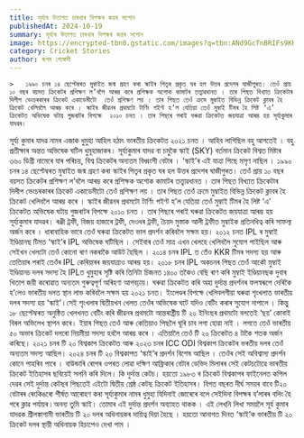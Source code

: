```yaml
---
title: সূৰ্য্যৰ উত্তাপত চাৰখাৰ বিপক্ষৰ জয়ৰ সপোন
publishedAt: 2024-10-19
summary: সূৰ্য্যৰ উত্তাপত চাৰখাৰ বিপক্ষৰ জয়ৰ সপোন
image: https://encrypted-tbn0.gstatic.com/images?q=tbn:ANd9GcTnBRIFs9KHgKGxNRV3pgk1t__PMYW0pljqnA&s
category: Cricket Stories
author: ৰূপম গোস্বামী
---
```



    >   ১৯৯০ চনৰ ১৪ ছেপ্টেম্বৰত মুম্বাইত জন্ম গ্ৰহণ কৰা স্কাইৰ পিতৃৰ প্ৰকৃত ঘৰ হল উত্তৰ প্ৰদেশৰ ঘাজীপুৰত। তেওঁ প্ৰায় ১০ বছৰ বয়সত ক্ৰিকেটৰ প্ৰশিক্ষণ ল’বলৈ আৰম্ভ কৰে প্ৰশিক্ষক অশোক কামাটৰ তত্ত্বাৱধানত । তাৰ পিছত বিখ্যাত ক্ৰিকেটাৰ দিলীপ ভেংচৰকাৰৰ ক্ৰিকেট একাডেমীটো  তেওঁ প্ৰশিক্ষণ লয় । তাৰ পিছত তেওঁ ক্ৰমে মুম্বাইত বিভিন্ন ক্ৰিকেট ক্লাবৰ হৈ ক্ৰিকেট খেলিবলৈ আৰম্ভ কৰে । স্কাইৰ জীৱনৰ প্ৰথমটো টাৰ্ণিং পইণ্ট হ’ল যেতিয়া তেওঁ মুম্বাই টিমৰ হৈ লিষ্ট ‘এ’ ক্ৰিকেটত অভিষেক ঘটায় গুজৰাটৰ বিপক্ষে  ২০১০ চনত । তাৰ পিছৰে পৰাই ঘৰুৱা ক্ৰিকেটত জয়যাত্ৰা আৰম্ভ হয় সূৰ্য্যকুমাৰ যাদৱৰ।

সূৰ্য্য কুমাৰ যাদৱ নামৰ এজাক ধুমুহা আহিল হঠাৎ‌ ভাৰতীয় ক্ৰিকেটত ২০২১ চনত । আহিব লাগিছিল বহু আগতেই । বহু প্ৰতীক্ষাৰ অন্তত অভিষেক ঘটিল  ধুমূহাজাকৰ।  সূৰ্য্যকুমাৰ যাদৱ বা চমুকৈ স্কাই (SKY) বৰ্তমান ক্ৰিকেট বিশ্বত মিষ্টাৰ ৩৬০ ডিগ্ৰী নামেৰে যাৰ পৰিচয়, বিশ্ব ক্ৰিকেটৰ অন্যতম বিধ্বংসী বেটাৰ । ‘স্কাই’ৰ এই যাত্ৰা পিছে মসৃণ নাছিল । ১৯৯০ চনৰ ১৪ ছেপ্টেম্বৰত মুম্বাইত জন্ম গ্ৰহণ কৰা স্কাইৰ পিতৃৰ প্ৰকৃত ঘৰ হল উত্তৰ প্ৰদেশৰ ঘাজীপুৰত। তেওঁ প্ৰায় ১০ বছৰ বয়সত ক্ৰিকেটৰ প্ৰশিক্ষণ ল’বলৈ আৰম্ভ কৰে প্ৰশিক্ষক অশোক কামাটৰ তত্ত্বাৱধানত । তাৰ পিছত বিখ্যাত ক্ৰিকেটাৰ দিলীপ ভেংচৰকাৰৰ ক্ৰিকেট একাডেমীটো  তেওঁ প্ৰশিক্ষণ লয় । তাৰ পিছত তেওঁ ক্ৰমে মুম্বাইত বিভিন্ন ক্ৰিকেট ক্লাবৰ হৈ ক্ৰিকেট খেলিবলৈ আৰম্ভ কৰে । স্কাইৰ জীৱনৰ প্ৰথমটো টাৰ্ণিং পইণ্ট হ’ল যেতিয়া তেওঁ মুম্বাই টিমৰ হৈ লিষ্ট ‘এ’ ক্ৰিকেটত অভিষেক ঘটায় গুজৰাটৰ বিপক্ষে  ২০১০ চনত । তাৰ পিছৰে পৰাই ঘৰুৱা ক্ৰিকেটত জয়যাত্ৰা আৰম্ভ হয় সূৰ্য্যকুমাৰ যাদৱৰ। ৰঞ্জী ট্ৰফী, বিজয় হাজাৰে ট্ৰফী,  দেওধৰ ট্ৰফী, চৈয়দ মুস্তাক আলী ট্ৰফীত মুম্বাইক প্ৰতিনধিত্ব কৰি সাফল্য অৰ্জন কৰে । ধাৰাবাহিক ভাবে তেওঁ ঘৰুৱা ক্ৰিকেটত ভাল প্ৰদৰ্শন কৰিবলৈ সক্ষম হয়। ২০১২ চনত  IPL ৰ মুম্বাই ইণ্ডিয়ানছ টিমত  ‘স্কাই’ৰ IPL অভিষেক ঘটিছিল । সেইবাৰ তেওঁ মাত্ৰ এখন খেলহে খেলিবলৈ সুযোগ পাইছিল আৰু সেইখন খেলটো তেওঁ কোনো ৰাণ নকৰাকৈ আউট হৈছিল । ২০১৪ চনৰ IPL ত তেঁও KKR টিমৰ সদস্য হয় আৰু তেতিয়াৰ পৰাই তেওঁৰ IPL কেৰিয়াৰৰ   জয়যাত্ৰাও আৰম্ভ হয়। ২০১৮ চনৰ IPL অকচনৰ পিছত তেওঁ আকৌ মুম্বাই ইণ্ডিয়ানচ দলৰ সদস্য হৈ IPLত ধুমুহাৰ সৃষ্টি কৰি  তিনিটা চিজনত ১৪০০ তকৈও বেছি ৰাণ কৰি মুম্বাই ইণ্ডিয়ানছক  দুবাৰ খিতাপ জয়ী কৰোৱাত অন্যতম গুৰুত্বপূৰ্ণ অৰিহণা আগবঢ়ায়। ঘৰুৱা ক্ৰিকেটত কৰি অহা দুৰ্দান্ত প্ৰদৰ্শনৰ ফলস্বৰূপে দেৰিকৈ হ’লেও ভাৰতীয় দলত স্থান লাভ কৰিবলৈ সক্ষম হয় ২০২১ চনত।  ইংলেণ্ডৰ বিপক্ষে খেলিবলগীয়া ঘৰুৱা শৃংখলাত ভাৰতীয় দলৰ সদস্য হয় ‘স্কাই’।সেই শৃংখলাৰ দ্বিতীয়খন খেলত  তেওঁৰ অভিষেক ঘটে যদিও বেটিং কৰাৰ সুযোগ নাপালে । কিন্তু ১৮ ছেপ্টেম্বৰত  অনুষ্ঠিত খেলখনত  বেটিং কৰি জীৱনৰ প্ৰথমটো আন্তৰাষ্ট্ৰীয় টি ২০ ইনিংছৰ প্ৰথমটো  বলতেই ‘ছয়’ কোবাই  বিৰল অভিলেখ স্থাপন কৰে। ইয়াৰ পিছত তেওঁ আৰু কেতিয়াও পিছলৈ ঘূৰি চাব লগা হোৱা নাই । লগতে তেওঁ ভাৰতীয় ৫০ অভাৰ ক্ৰিকেট দলৰো নিয়মীয়া সদস্য হবলৈ আৰম্ভ কৰে । এতিয়ালৈ তেওঁ টি ২০ ক্ৰিকেটত ৪ টাকৈ শতক অৰ্জন কৰিছে। ২০২১ চনৰ টি ২০  বিশ্বকাপ ক্ৰিকেটত আৰু ২০২৩ চনৰ ICC ODI বিশ্বকাপ ক্ৰিকেটৰ ভৰতীয়  দলৰ তেওঁ অন্যতম সদস্য আছিল। ২০২৪ চনৰ টি ২০ বিশ্বকাপত ‘স্কাই’ৰ প্ৰদৰ্শন বিশেষ আছিল । তেওঁৰ সেই অবিশ্বাস্য প্ৰদৰ্শন কোনে পাহৰিব পাৰে । বাউন্ডাৰি ৰোপৰ ওপৰত লোৱা  দক্ষিণ আফ্ৰিকাৰ বেটাৰ ডেভিদ মিলাৰৰ সেই কেটচটোৱে ভাৰতীয় ক্ৰিকেট ইতিহাসৰ ছবিয়েই সলনি কৰি দিলে। কি দুৰ্দান্ত কেটচ। হয়তো  ১৯৮৩ ৰ  ক্ৰিকেট বিশ্বকাপৰ ফাইনেলত   কপিল দেৱৰ সেই দুৰ্দান্ত কেটছৰ পিছতেই এইটো দ্বিতীয় শ্ৰেষ্ঠ কেটছ ক্ৰিকেট ইতিহাসৰ। বিগত বছৰত দীৰ্ঘ সময়ৰ বাবে টি২০ বেটাৰৰ ৰেংকিঙৰো শীৰ্ষত আৰোহণ কৰা সূৰ্য্যকুমাৰ নামৰ ধুমুহা যিদিনাই জোৰেৰে বলে সেইদিনা বিপক্ষৰ ব’লাৰৰ বলিং হৈ পৰে ক্লাৱ পৰ্যায়ৰ ৷ অনন্য  তুমি স্কাই। তোমাৰ এই দুৰ্দান্ত প্ৰদৰ্শন অব্যাহত থাকক । এই লেখনি লিখা সময়লৈ সূৰ্য কুমাৰ যাদৱক শ্ৰীলঙ্কাগামী ভাৰতীয়  টি ২০ দলৰ অধিনায়কৰ দায়িত্ব দিয়া হৈছে । হয়তো আনাগত দিনত ‘স্কাই’ক ভাৰতীয় টি ২০ ক্ৰিকেট দলৰ স্থায়ী অধিনায়ক হিচাপেও দেখা পাম ।


